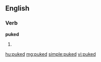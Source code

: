 ==English==

===Verb===
'''puked'''

# {{past of|[[puke]]}}

[[hu:puked]]
[[mg:puked]]
[[simple:puked]]
[[vi:puked]]